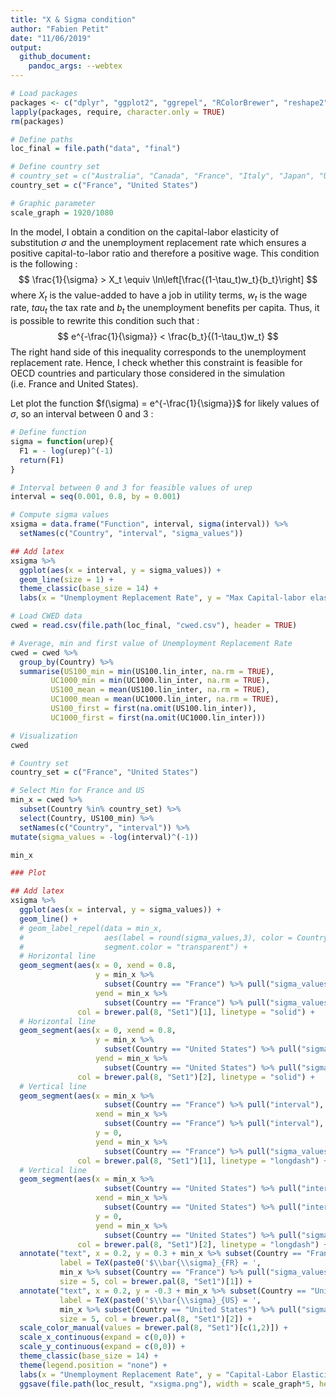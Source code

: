 ```yaml
---
title: "X & Sigma condition"
author: "Fabien Petit"
date: "11/06/2019"
output: 
  github_document:	
    pandoc_args: --webtex
---
```


```r

# Load packages
packages <- c("dplyr", "ggplot2", "ggrepel", "RColorBrewer", "reshape2", "extrafont", "latex2exp")
lapply(packages, require, character.only = TRUE)
rm(packages)

# Define paths
loc_final = file.path("data", "final")

# Define country set
# country_set = c("Australia", "Canada", "France", "Italy", "Japan", "United States")
country_set = c("France", "United States")

# Graphic parameter
scale_graph = 1920/1080

```	

In the model, I obtain a condition on the capital-labor elasticity of substitution $\sigma$ and the unemployment replacement rate which ensures a positive capital-to-labor ratio and therefore a positive wage. This condition is the following :
$$
\frac{1}{\sigma} > X_t \equiv \ln\left[\frac{(1-\tau_t)w_t}{b_t}\right]
$$
where $X_t$ is the value-added to have a job in utility terms, $w_t$ is the wage rate, $tau_t$ the tax rate and $b_t$ the unemployment benefits per capita. Thus, it is possible to rewrite this condition such that :
$$
e^{-\frac{1}{\sigma}} < \frac{b_t}{(1-\tau_t)w_t}
$$
The right hand side of this inequality corresponds to the unemployment replacement rate. Hence, I check whether this constraint is feasible for OECD countries and particulary those considered in the simulation (i.e. France and United States).

Let plot the function $f(\sigma) = e^{-\frac{1}{\sigma}}$ for likely values of $\sigma$, so an interval between 0 and 3 :

```r

# Define function
sigma = function(urep){
  F1 = - log(urep)^(-1)
  return(F1)
}

# Interval between 0 and 3 for feasible values of urep
interval = seq(0.001, 0.8, by = 0.001)

# Compute sigma values
xsigma = data.frame("Function", interval, sigma(interval)) %>% 
  setNames(c("Country", "interval", "sigma_values"))

## Add latex
xsigma %>% 
  ggplot(aes(x = interval, y = sigma_values)) +
  geom_line(size = 1) +
  theme_classic(base_size = 14) +
  labs(x = "Unemployment Replacement Rate", y = "Max Capital-labor elasticity of substitution")

```

```r
# Load CWED data
cwed = read.csv(file.path(loc_final, "cwed.csv"), header = TRUE)

# Average, min and first value of Unemployment Replacement Rate
cwed = cwed %>% 
  group_by(Country) %>% 
  summarise(US100_min = min(US100.lin_inter, na.rm = TRUE),
         UC1000_min = min(UC1000.lin_inter, na.rm = TRUE),
         US100_mean = mean(US100.lin_inter, na.rm = TRUE),
         UC1000_mean = mean(UC1000.lin_inter, na.rm = TRUE),
         US100_first = first(na.omit(US100.lin_inter)),
         UC1000_first = first(na.omit(UC1000.lin_inter)))

# Visualization
cwed

```


```r
# Country set
country_set = c("France", "United States")

# Select Min for France and US
min_x = cwed %>% 
  subset(Country %in% country_set) %>% 
  select(Country, US100_min) %>% 
  setNames(c("Country", "interval")) %>%
mutate(sigma_values = -log(interval)^(-1))

min_x
```


```r

### Plot

## Add latex
xsigma %>% 
  ggplot(aes(x = interval, y = sigma_values)) +
  geom_line() +
  # geom_label_repel(data = min_x,
  #                  aes(label = round(sigma_values,3), color = Country),
  #                  segment.color = "transparent") +
  # Horizontal line
  geom_segment(aes(x = 0, xend = 0.8,
                   y = min_x %>% 
                     subset(Country == "France") %>% pull("sigma_values"),
                   yend = min_x %>% 
                     subset(Country == "France") %>% pull("sigma_values")),
               col = brewer.pal(8, "Set1")[1], linetype = "solid") +
  # Horizontal line
  geom_segment(aes(x = 0, xend = 0.8,
                   y = min_x %>% 
                     subset(Country == "United States") %>% pull("sigma_values"),
                   yend = min_x %>% 
                     subset(Country == "United States") %>% pull("sigma_values")),
               col = brewer.pal(8, "Set1")[2], linetype = "solid") +
  # Vertical line
  geom_segment(aes(x = min_x %>% 
                     subset(Country == "France") %>% pull("interval"),
                   xend = min_x %>% 
                     subset(Country == "France") %>% pull("interval"),
                   y = 0,
                   yend = min_x %>% 
                     subset(Country == "France") %>% pull("sigma_values")),
               col = brewer.pal(8, "Set1")[1], linetype = "longdash") +
  # Vertical line
  geom_segment(aes(x = min_x %>% 
                     subset(Country == "United States") %>% pull("interval"),
                   xend = min_x %>% 
                     subset(Country == "United States") %>% pull("interval"),
                   y = 0,
                   yend = min_x %>% 
                     subset(Country == "United States") %>% pull("sigma_values")),
               col = brewer.pal(8, "Set1")[2], linetype = "longdash") + 
  annotate("text", x = 0.2, y = 0.3 + min_x %>% subset(Country == "France") %>% pull("sigma_values"),
           label = TeX(paste0('$\\bar{\\sigma}_{FR} = ',
           min_x %>% subset(Country == "France") %>% pull("sigma_values") %>% round(3), '$')),
           size = 5, col = brewer.pal(8, "Set1")[1]) +
  annotate("text", x = 0.2, y = -0.3 + min_x %>% subset(Country == "United States") %>% pull("sigma_values"),
           label = TeX(paste0('$\\bar{\\sigma}_{US} = ',
           min_x %>% subset(Country == "United States") %>% pull("sigma_values") %>% round(3), '$')),
           size = 5, col = brewer.pal(8, "Set1")[2]) +
  scale_color_manual(values = brewer.pal(8, "Set1")[c(1,2)]) +
  scale_x_continuous(expand = c(0,0)) +
  scale_y_continuous(expand = c(0,0)) +
  theme_classic(base_size = 14) +
  theme(legend.position = "none") +
  labs(x = "Unemployment Replacement Rate", y = "Capital-Labor Elasticity of Substitution") +
  ggsave(file.path(loc_result, "xsigma.png"), width = scale_graph*5, height = 5)

```








